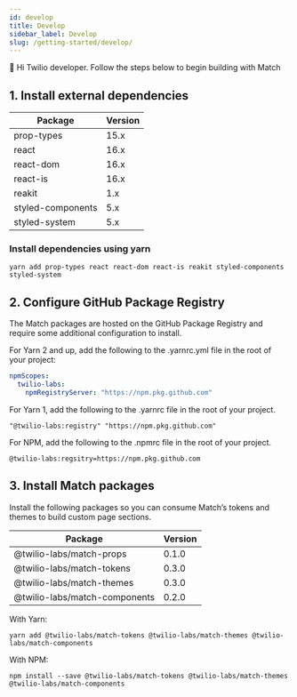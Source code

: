 ```yaml
---
id: develop
title: Develop
sidebar_label: Develop
slug: /getting-started/develop/
---
```


👋 Hi Twilio developer. Follow the steps below to begin building with Match

## 1. Install external dependencies

| Package           | Version |
| ----------------- | ------- |
| prop-types        | 15.x    |
| react             | 16.x    |
| react-dom         | 16.x    |
| react-is          | 16.x    |
| reakit            | 1.x     |
| styled-components | 5.x     |
| styled-system     | 5.x     |

### Install dependencies using yarn

```shell
yarn add prop-types react react-dom react-is reakit styled-components styled-system
```

## 2. Configure GitHub Package Registry

The Match packages are hosted on the GitHub Package Registry and require some additional configuration to install.

For Yarn 2 and up, add the following to the .yarnrc.yml file in the root of your project:

```yaml
npmScopes:
  twilio-labs:
    npmRegistryServer: "https://npm.pkg.github.com"
```

For Yarn 1, add the following to the .yarnrc file in the root of your project.

```
"@twilio-labs:registry" "https://npm.pkg.github.com"
```

For NPM, add the following to the .npmrc file in the root of your project.

```
@twilio-labs:regsitry=https://npm.pkg.github.com
```

## 3. Install Match packages

Install the following packages so you can consume Match’s tokens and themes to build custom page sections.

| Package                       | Version |
| ----------------------------- | ------- |
| @twilio-labs/match-props      | 0.1.0   |
| @twilio-labs/match-tokens     | 0.3.0   |
| @twilio-labs/match-themes     | 0.3.0   |
| @twilio-labs/match-components | 0.2.0   |

With Yarn:

```shell
yarn add @twilio-labs/match-tokens @twilio-labs/match-themes @twilio-labs/match-components
```

With NPM:

```shell
npm install --save @twilio-labs/match-tokens @twilio-labs/match-themes @twilio-labs/match-components
```
